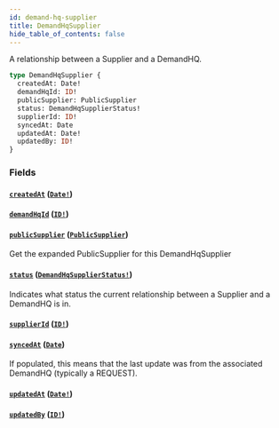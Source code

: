 ```yaml
---
id: demand-hq-supplier
title: DemandHqSupplier
hide_table_of_contents: false
---
```



A relationship between a Supplier and a DemandHQ.

```graphql
type DemandHqSupplier {
  createdAt: Date!
  demandHqId: ID!
  publicSupplier: PublicSupplier
  status: DemandHqSupplierStatus!
  supplierId: ID!
  syncedAt: Date
  updatedAt: Date!
  updatedBy: ID!
}
```


### Fields

#### [`createdAt`](#) ([`Date!`](/developers/demandhq-apis/demand-api/graphql/reference/scalars/date))




#### [`demandHqId`](#) ([`ID!`](/developers/demandhq-apis/demand-api/graphql/reference/scalars/id))




#### [`publicSupplier`](#) ([`PublicSupplier`](/developers/demandhq-apis/demand-api/graphql/reference/objects/public-supplier))

Get the expanded PublicSupplier for this DemandHqSupplier


#### [`status`](#) ([`DemandHqSupplierStatus!`](/developers/demandhq-apis/demand-api/graphql/reference/enums/demand-hq-supplier-status))

Indicates what status the current relationship between a Supplier and a DemandHQ is in.


#### [`supplierId`](#) ([`ID!`](/developers/demandhq-apis/demand-api/graphql/reference/scalars/id))




#### [`syncedAt`](#) ([`Date`](/developers/demandhq-apis/demand-api/graphql/reference/scalars/date))

If populated, this means that the last update was from the associated DemandHQ (typically a REQUEST).


#### [`updatedAt`](#) ([`Date!`](/developers/demandhq-apis/demand-api/graphql/reference/scalars/date))




#### [`updatedBy`](#) ([`ID!`](/developers/demandhq-apis/demand-api/graphql/reference/scalars/id))






